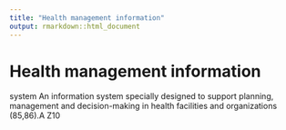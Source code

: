 ```yaml
---
title: "Health management information"
output: rmarkdown::html_document
---
```


# Health management information

system An information system specially designed  to support  planning, management  and  decision-making in health facilities  and organizations (85,86).A Z10
